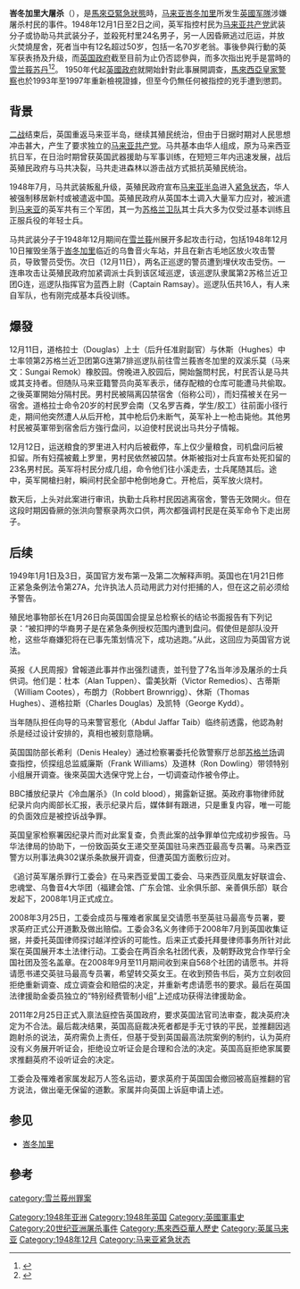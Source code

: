 {{Refimprove|time=2017-10-03T11:56:52+00:00}}
{{Campaignbox 馬來亞緊急狀態}}

'''峇冬加里大屠杀'''（{{lang-en|Batang Kali Massacre}}），是[[馬來亞緊急狀態|馬來亞緊急狀態]]時，[[马来亚|马来亚]][[峇冬加里|峇冬加里]]所发生[[英國军隊|英國军隊]]涉嫌屠杀村民的事件。1948年12月1日至2日之间，英军指控村民为[[马来亚共产党|马来亚共产党]]武装分子或协助马共武装分子，並殺死村里24名男子，另一人因昏厥逃过厄运，并放火焚燒屋舍，死者当中有12名超过50岁，包括一名70岁老翁。事後參與行動的英军获表扬及升级，而[[英国政府|英国政府]]截至目前为止仍否認參與，而多次指出兇手是當時的[[雪兰莪|雪兰莪]][[苏丹_(称谓)|苏丹]]<ref name=Guardian>{{cite news|url=http://www.guardian.co.uk/world/2011/apr/09/malaya-massacre-villagers-coverup|title=New documents reveal cover-up of 1948 British 'massacre' of villagers in Malaya|publisher=''[[The_Guardian|The Guardian]]''|date=9 April 2011|location=London|first=Mark|last=Townsend|accessdate=2015-04-26|archive-date=2012-06-04|archive-url=https://web.archive.org/web/20120604214839/http://www.guardian.co.uk/world/2011/apr/09/malaya-massacre-villagers-coverup|dead-url=no}}</ref><ref>{{cite book|last=Hale|first=Christopher|title=Massacre in Malaya : exposing Britain's My Lai|date=1 October 2013|publisher=The History Press|location=Stroud|isbn=978-0752487014|url=http://www.amazon.co.uk/Massacre-Malaya-Exposing-Britains-Lai/dp/0752487019/ref=zg_bs_271313_2}}</ref>。
1950年代起[[英國政府|英國政府]]就開始針對此事展開調查，[[馬來西亞皇家警察|馬來西亞皇家警察]]也於1993年至1997年重新檢視證據，但至今仍無任何被指控的兇手遭到懲罰。

==背景==
[[二战|二战]]结束后，英国重返马来亚半岛，继续其殖民统治，但由于日据时期对人民思想冲击甚大，产生了要求独立的[[马来亚共产党|马来亚共产党]]。马共基本由华人组成，原为马来西亚抗日军，在日治时期曾获英国武器援助与军事训练，在短短三年内迅速发展，战后英殖民政府与马共决裂，马共走进森林以游击战方式抵抗英殖民统治。

1948年7月，马共武装叛亂升级，英殖民政府宣布[[马来亚半岛|马来亚半岛]]进入[[紧急状态|紧急状态]]，华人被强制移居新村或被遣返中国。英殖民政府从英国本土调入大量军力应对，被派遣到[[马来亚|马来亚]]的英军共有三个军团，其一为[[苏格兰卫队|苏格兰卫队]]其士兵大多为仅受过基本训练且正服兵役的年轻士兵。

马共武装分子于1948年12月期间在[[雪兰莪|雪兰莪]]州展开多起攻击行动，包括1948年12月10日摧毁坐落于[[峇冬加里|峇冬加里]]临近的乌鲁音火车站，并且在新古毛地区放火攻击警员，导致警员受伤。次日（12月11日），两名正巡逻的警员遭到埋伏攻击受伤。一连串攻击让英殖民政府加紧调派士兵到该区域巡逻，该巡逻队隶属第2苏格兰近卫团G连，巡逻队指挥官为蓝西上尉（Captain Ramsay）。巡逻队伍共16人，有人来自军队，也有刚完成基本兵役训练。

==爆發==
12月11日，道格拉士（Douglas）上士（后升任准尉副官）与休斯（Hughes）中士率领第2苏格兰近卫团第G连第7排巡逻队前往雪兰莪峇冬加里的双溪乐莫（马来文：Sungai Remok）橡胶园。傍晚进入胶园后，開始盤問村民，村民否认是马共或其支持者。但随队马来亚籍警员向英军表示，储存配粮的仓库可能遭马共偷取。之後英軍開始分隔村民。男村民被隔离囚禁宿舍（俗称公司），而妇孺被关在另一宿舍。道格拉士命令20岁的村民罗会南（又名罗吉粦，学生/胶工）往前面小径行走，期间他突然遭人从后开枪，其中枪后仍未断气，英军补上一枪击毙他。其他男村民被英軍带到宿舍后方強行盘问，以迫使村民说出马共分子情報。

12月12日，运送粮食的罗里进入村内后被截停，车上仅少量粮食，司机盘问后被扣留。所有妇孺被戴上罗里，男村民依然被囚禁。休斯被指对士兵宣布处死扣留的23名男村民。英军将村民分成几组，命令他们往小溪走去，士兵尾随其后。途中，英军開槍扫射，瞬间村民全部中枪倒地身亡。开枪后，英军放火烧村。

数天后，上头对此案进行审讯，执勤士兵称村民因逃离宿舍，警告无效開火。但在这段时期因昏厥的张洪向警察录两次口供，两次都强调村民是在英军命令下走出房子。

==后续==
1949年1月1日及3日，英国官方发布第一及第二次解释声明。英国也在1月21日修正紧急条例法令第27A，允许执法人员动用武力对付拒捕的人，但在这之前必须给予警告。

殖民地事物部长在1月26日向英国国会提呈总检察长的结论书面报告有下列记录：“被扣押的华裔男子是在紧急条例授权范围内遭到盘问。假使但是部队没开枪，这些华裔嫌犯将在已事先策划情况下，成功逃跑。”从此，这回应为英国官方说法。

英报《人民周报》曾報道此事并作出强烈谴责，並刊登了7名当年涉及屠杀的士兵供词。他们是：杜本（Alan Tuppen）、雷美狄斯（Victor Remedios）、古蒂斯（William Cootes），布朗力（Robbert Brownrigg）、休斯（Thomas Hughes）、道格拉斯（Charles Douglas）及凯特（George Kydd）。

当年随队担任向导的马来警官惹化（Abdul Jaffar Taib）临终前透露，他認為射杀是经过设计安排的，真相也被刻意隐瞒。

英国国防部长希利（Denis Healey）通过检察署委托伦敦警察厅总部[[苏格兰场|苏格兰场]]调查指控，侦探组总监威廉斯（Frank Williams）及道林（Ron Dowling）带领特别小组展开调查。後來英国大选保守党上台，一切调查动作被令停止。

BBC播放纪录片《冷血屠杀》（In cold blood），揭露新证据。英政府事物律师就纪录片向内阁部长汇报，表示纪录片后，媒体鲜有跟进，只是重复内容，唯一可能的负面效应是被控诉战争罪。

英国皇家检察署因纪录片而对此案复查，负责此案的战争罪单位完成初步报告。马华法律局的协助下，一份致函英女王递交至英国驻马来西亚最高专员署。马来西亚警方以刑事法典302谋杀条款展开调查，但遭英国方面敷衍应对。

《追讨英军屠杀罪行工委会》在马来西亚爱国工委会、马来西亚凤凰友好联谊会、忠魂堂、乌鲁音4大华团（福建会馆、广东会馆、业余俱乐部、亲善俱乐部）联合发起下，2008年1月正式成立。

2008年3月25日，工委会成员与罹难者家属呈交请愿书至英驻马最高专员署，要求英府正式公开道歉及做出赔偿。工委会3名义务律师于2008年7月到英国收集证据，并委托英国律师探讨越洋控诉的可能性。后来正式委托拜曼律师事务所针对此案在英国展开本土法律行动。工委会在两百余名社团代表，及朝野政党合作举行全国社团及签名盖章。在2008年9月至11月期间收到来自568个社团的请愿书。并将请愿书递交英驻马最高专员署，希望转交英女王。在收到预告书后，英方立刻收回拒绝重新调查、成立调查会和赔偿的决定，并重新考虑请愿书的要求。最后在英国法律援助金委员独立的“特别经费管制小组”上述成功获得法律援助金。

2011年2月25日正式入禀法庭控告英国政府，要求英国法官司法审查，裁决英府决定为不合法。最后裁决结果，英国高庭裁决死者都是手无寸铁的平民，並推翻因逃跑射杀的说法，英府需负上责任，但基于受到英国最高法院案例的制约，认为英府没有义务展开听证会，拒绝设立听证会是合理和合法的决定。英国高庭拒绝家属要求推翻英府不设听证会的决定。

工委会及罹难者家属发起万人签名运动，要求英府于英国国会撤回被高庭推翻的官方说法，做出毫无保留的道歉。家属并向英国上诉庭申请上述。

==参见==
{{Portal box|马来西亚}}
*[[峇冬加里|峇冬加里]]

==參考==
{{Reflist}}

[[Category:1948年亚洲|Category:1948年亚洲]]
[[Category:1948年英国|Category:1948年英国]]
[[Category:英國軍事史|Category:英國軍事史]]
[[Category:20世纪亚洲屠杀事件|Category:20世纪亚洲屠杀事件]]
[[category:雪兰莪州罪案|category:雪兰莪州罪案]]
[[Category:馬來西亞華人歷史|Category:馬來西亞華人歷史]]
[[Category:英属马来亚|Category:英属马来亚]]
[[Category:1948年12月|Category:1948年12月]]
[[Category:马来亚紧急状态|Category:马来亚紧急状态]]
